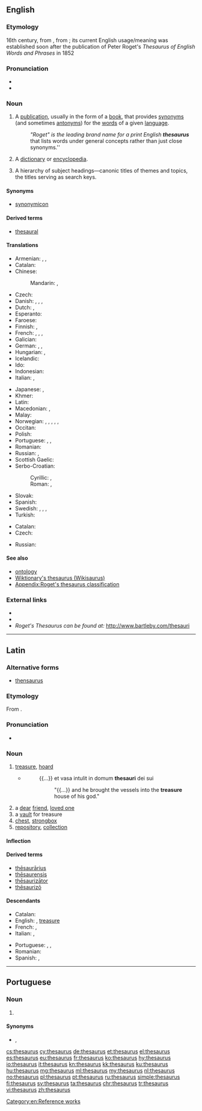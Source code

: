 {{selfref|For the Wiktionary thesaurus, see [[Wiktionary:Wikisaurus]]}}
{{also|Thesaurus|thésaurus}}
==English==
{{wikipedia}}

===Etymology===
16th century, from {{etyl|la|en}} {{term|thēsaurus|lang=la}}, from {{etyl|grc|en}} {{term|θησαυρός||storehouse, treasure|tr=thēsauros|lang=grc|sc=polytonic}}; its current English usage/meaning was established soon after the publication of Peter Roget's ''Thesaurus of English Words and Phrases'' in 1852

===Pronunciation===
* {{IPA|/θɪˈsɔːɹəs/|lang=en}}
* {{rhymes|ɔːɹəs|lang=en}}

===Noun===
{{en-noun|thesauri|thesauruses}}

# A [[publication]], usually in the form of a [[book]], that provides [[synonym]]s (and sometimes [[antonym]]s) for the [[word]]s of a given [[language]].
#: ''"Roget" is the leading brand name for a print English '''thesaurus''''' that lists words under general concepts rather than just close synonyms.''
# {{context|archaic|lang=en}} A [[dictionary]] or [[encyclopedia]].
# {{context|information science|lang=en}} A hierarchy of subject headings—canonic titles of themes and topics, the titles serving as search keys.

====Synonyms====
* [[synonymicon]]

====Derived terms====
* [[thesaural]]

====Translations====
{{trans-top|book of synonyms}}
* Armenian: {{t|hy|[[հոմանիշների]] [[բառարան]]}}, {{t|hy|թեզաուրուս|sc=Armn}} {{qualifier|rare}}, {{t|hy|հոմանիշարան|sc=Armn}} {{qualifier|rare}}
* Catalan: {{t|ca|diccionari de sinònims}}
* Chinese:
*: Mandarin: {{t|cmn|分類詞詞典|sc=Hani}}, {{t|cmn|分类词词典|tr=fēnlèicí cídiǎn|sc=Hani}}
* Czech: {{t|cs|tezaurus|m}}
* Danish: {{t|da|begrebsordbog|c}}, {{t|da|saggruppeordbog|c}}, {{t|da|tesaurus}}, {{t|da|synonymordbog|c}}
* Dutch: {{t+|nl|thesaurus|m}}, {{t|nl|synoniemenboek|n}}
* Esperanto: {{t+|eo|tezaŭro}}
* Faroese: {{t|fo|samheitabók|f}}
* Finnish: {{t+|fi|synonyymisanakirja}}, {{t|fi|käsitesanakirja}}
* French: {{t|fr|dictionnaire des synonymes}}, {{t+|fr|thésaurus|m}}, {{t|fr|dictionnaire de notions}}, {{t|fr|dictionnaire par ordre de matières}}
* Galician: {{t|gl|dicionario de sinónimos|m}}
* German: {{t+|de|Thesaurus|m}}, {{t|de|Begriffswörterbuch|n}}, {{t|de|Sachgruppenwörterbuch|n}}
* Hungarian: {{t+|hu|szinonimaszótár}}, {{t|hu|tezaurusz}}
* Icelandic: {{t|is|hugtakaorðabók}}
* Ido: {{t|io|tezauro}}
* Indonesian: {{t+|id|tesaurus}}
* Italian: {{t|it|dizionario dei sinonimi}}, {{t+|it|tesoro|m}}
{{trans-mid}}
* Japanese: {{t|ja|シソーラス|tr=shisōrasu|sc=Jpan}}, {{t|ja|類語辞典|tr=ruigo jiten|sc=Jpan}}
* Khmer: {{t|km|កម្រងវេវចនៈសព្ទ|tr=kamrɔɔng veivea’ca’na’ sap|sc=Khmr}}
* Latin: {{t-needed|la}}
* Macedonian: {{t|mk|тезаурус|m|tr=tezáurus}}, {{t|mk|синонимен речник|m|tr=sinonímen réčnik}}
* Malay: {{t|ms|tesaurus}}
* Norwegian: {{t|no|begrepsordbok}}, {{t|no|begrepsklasseordbok}}, {{t|no|omgrepsordbok}}, {{t|no|omgrepsklasseordbok}}, {{t|no|tesaurus}}, {{t|no|synonymordbok|m|f}}
* Occitan: {{t-needed|oc}}
* Polish: {{t+|pl|tezaurus|m}}
* Portuguese: {{t|pt|dicionário de sinônimos|m}}, {{t|pt|tesauro|m}}, {{t+|pt|thesaurus|m}}
* Romanian: {{t|ro|dicționar de sinonime|n}}
* Russian: {{t+|ru|тезаурус|tr=tezáurus}}, {{t|ru|словарь синонимов|tr=slovár' sinónimov}}
* Scottish Gaelic: {{t|gd|co-fhaclair|m}}
* Serbo-Croatian:
*: Cyrillic: {{t|sh|речник синонима|m|sc=Cyrl}}, {{t|sh|тезаурус|m|sc=Cyrl}}
*: Roman: {{t|sh|rečnik sinonima|m}}, {{t+|sh|tezaurus|m}}
* Slovak: {{t|sk|tezaurus|m}}
* Spanish: {{t|es|diccionario de sinónimos|m}}
* Swedish: {{t|sv|begreppsordbok|c}}, {{t|sv|begreppsklassordbok}}, {{t+|sv|tesaurus|c}}, {{t+|sv|synonymordbok|c}}
* Turkish: {{t+|tr|sözlük}}
{{trans-bottom}}

{{trans-top|information science: hierarchy of titles}}
* Catalan: {{t|ca|tesaurus|m}}
* Czech: {{t|cs|tezaurus|m}}
{{trans-mid}}
* Russian: {{t|ru|предметный указатель|tr=predmétnyj ukazátel'}}
{{trans-bottom}}

====See also====
* [[ontology]]
* [[Wiktionary:Wikisaurus|Wiktionary's thesaurus (Wikisaurus)]]
* [[Appendix:Roget's thesaurus classification]]

===External links===
* {{R:Webster 1913}}
* {{R:Century 1911}}
* ''Roget's Thesaurus can be found at:'' http://www.bartleby.com/thesauri

[[Category:en:Reference works]]

----

==Latin==

===Alternative forms===
* [[thensaurus]]

===Etymology===
From {{etyl|grc|la}} {{term|θησαυρός||storehouse, treasure|tr=thēsauros|lang=grc|sc=polytonic}}.

===Pronunciation===
* {{la-pronunc|thēsaurus}}

===Noun===
{{la-noun|thēsaurus|thesauri|thēsaurī|m|second}}

# [[treasure]], [[hoard]]
#* {{RQ:Vulgate|Daniel|1|2}}
#*: {{...}} et vasa intulit in domum '''thesauri''' dei sui
#*:: "{{...}} and he brought the vessels into the '''treasure''' house of his god."
# a [[dear]] [[friend]], [[loved one]]
# a [[vault]] for treasure
# [[chest]], [[strongbox]]
# [[repository]], [[collection]]

====Inflection====
{{la-decl-2nd|thēsaur}}

====Derived terms====
* [[thesaurarius|thēsaurārius]]
* [[thesaurensis|thēsaurensis]]
* [[thesaurizator|thēsaurizātor]]
* [[thesaurizo|thēsaurizō]]

====Descendants====
{{top2}}
* Catalan: {{l|ca|tesor}}
* English: {{l|en|thesaurus}}, [[treasure]]
* French: {{l|fr|thésaurus}}, {{l|fr|trésor}}
* Italian: {{l|it|tesauro}}, {{l|it|tesoro}}
{{mid2}}
* Portuguese: {{l|pt|tesauro}}, {{l|pt|tesouro}}, {{l|pt|tesoiro}}
* Romanian: {{l|ro|tezaur}}
* Spanish: {{l|es|tesauro}}, {{l|es|tesoro}}
{{bottom}}

----

==Portuguese==

===Noun===
{{pt-noun|m|thesauri|pl2=thesaurus}}

# {{l|en|thesaurus}} {{gloss|dictionary of synonyms}}

====Synonyms====
* {{l|pt|dicionário de sinônimos}}, {{l|pt|tesauro}}

[[cs:thesaurus]]
[[cy:thesaurus]]
[[de:thesaurus]]
[[et:thesaurus]]
[[el:thesaurus]]
[[es:thesaurus]]
[[eu:thesaurus]]
[[fr:thesaurus]]
[[ko:thesaurus]]
[[hy:thesaurus]]
[[io:thesaurus]]
[[it:thesaurus]]
[[kn:thesaurus]]
[[kk:thesaurus]]
[[ku:thesaurus]]
[[hu:thesaurus]]
[[mg:thesaurus]]
[[ml:thesaurus]]
[[my:thesaurus]]
[[nl:thesaurus]]
[[no:thesaurus]]
[[pl:thesaurus]]
[[pt:thesaurus]]
[[ru:thesaurus]]
[[simple:thesaurus]]
[[fi:thesaurus]]
[[sv:thesaurus]]
[[ta:thesaurus]]
[[chr:thesaurus]]
[[tr:thesaurus]]
[[vi:thesaurus]]
[[zh:thesaurus]]